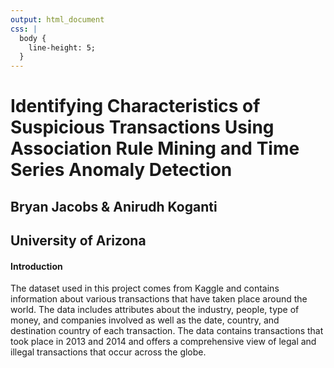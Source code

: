 ```yaml
---
output: html_document
css: |
  body {
    line-height: 5;
  }
---
```


# Identifying Characteristics of Suspicious Transactions Using Association Rule Mining and Time Series Anomaly Detection

## Bryan Jacobs & Anirudh Koganti

## University of Arizona

#### Introduction

The dataset used in this project comes from Kaggle and contains information about various transactions that have taken place around the world. The data includes attributes about the industry, people, type of money, and companies involved as well as the date, country, and destination country of each transaction. The data contains transactions that took place in 2013 and 2014 and offers a comprehensive view of legal and illegal transactions that occur across the globe.
